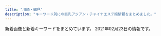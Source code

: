 ```yaml
---
title: "川崎・鶴見"
description: "キーワード別にの巨乳アジアン・チャイナエステ嬢情報をまとめました。"
---
```


新着画像と新着キーワードをまとめています。
2021年02月23日の情報です。

<DmmAffiliateIns />
<KeywordTable
  shops={
    [
    {
        "keywords": {},
        "url": "http://good.abnavi.info/",
        "station": "JR\u9db4\u898b\u99c5\u6771\u53e3",
        "img_links": [],
        "name": "GooD"
    },
    {
        "img_links": [
            "http://t-lucky.work/staff/aya.jpg",
            "http://t-lucky.work/sp/staff/aya.jpg",
            "http://t-lucky.work/images/line.png",
            "http://t-lucky.work/sp/menu/staff.jpg",
            "http://t-lucky.work/sp/img/yuyu1.jpg",
            "http://t-lucky.work/images/sys2.jpg",
            "http://t-lucky.work/img/yuyu1.jpg",
            "http://t-lucky.work/sp/img/rei1.jpg",
            "http://t-lucky.work/sp/images/top.jpg",
            "http://t-lucky.work/images/5.jpg",
            "http://t-lucky.work/sp/img/rina1.jpg",
            "http://t-lucky.work/sp/img/yumi1.jpg",
            "http://t-lucky.work/sp/staff/rei.jpg",
            "http://t-lucky.work/sp/images/pc.jpg",
            "http://t-lucky.work/sp/images/int1.jpg",
            "http://t-lucky.work/sp/img/emi1.jpg",
            "http://t-lucky.work/staff/mimi.jpg",
            "http://t-lucky.work/staff/mika.jpg",
            "http://t-lucky.work/images/int1.jpg",
            "http://t-lucky.work/images/7.jpg",
            "http://t-lucky.work/sp/menu/top.jpg",
            "http://t-lucky.work/staff/emi.jpg",
            "http://t-lucky.work/staff/yumi.jpg",
            "http://t-lucky.work/images/sys4.jpg",
            "http://t-lucky.work/sp/images/menu/top.jpg",
            "http://t-lucky.work/images/sys3.jpg",
            "http://t-lucky.work/sp/staff/yumi.jpg",
            "http://t-lucky.work/images/b2.jpg",
            "http://t-lucky.work/images/news.jpg",
            "http://t-lucky.work/sp/images/interior_t.jpg",
            "http://t-lucky.work/staff/rina.jpg",
            "http://t-lucky.work/sp/staff/emi.jpg",
            "http://t-lucky.work/sp/images/rec1.jpg",
            "http://t-lucky.work/sp/images/int2.jpg",
            "http://t-lucky.work/sp/images/newsb.jpg",
            "http://t-lucky.work/images/8.jpg",
            "http://t-lucky.work/img/rina1.jpg",
            "http://t-lucky.work/sp/images/sys2.jpg",
            "http://t-lucky.work/images/int2.jpg",
            "http://t-lucky.work/img/yumi1.jpg",
            "http://t-lucky.work/sp/images/staff_t.jpg",
            "http://t-lucky.work/sp/images/topgirl.jpg",
            "http://t-lucky.work/images/3.jpg",
            "http://t-lucky.work/images/1.jpg",
            "http://t-lucky.work/sp/images/sys1.jpg",
            "http://t-lucky.work/staff/rei.jpg",
            "http://t-lucky.work/img/yuki1.jpg",
            "http://t-lucky.work/sp/images/news.jpg",
            "http://t-lucky.work/sp/images/b2.jpg",
            "http://t-lucky.work/staff/yuki.jpg",
            "http://t-lucky.work/sp/staff/yuki.jpg",
            "http://t-lucky.work/img/mika1.jpg",
            "http://t-lucky.work/sp/menu/interior.jpg",
            "http://t-lucky.work/images/sm.jpg",
            "http://t-lucky.work/images/sys1.jpg",
            "http://t-lucky.work/sp/staff/rina.jpg",
            "http://t-lucky.work/img/emi1.jpg",
            "http://t-lucky.work/sp/img/yuki1.jpg",
            "http://t-lucky.work/images/b3.jpg",
            "http://t-lucky.work/staff/yuyu.jpg",
            "http://t-lucky.work/sp/staff/mika.jpg",
            "http://t-lucky.work/images/4.jpg",
            "http://t-lucky.work/images/head.jpg",
            "http://t-lucky.work/sp/images/head.jpg",
            "http://t-lucky.work/sp/images/b3.jpg",
            "http://t-lucky.work/sp/staff/yuyu.jpg",
            "http://t-lucky.work/img/mimi1.jpg",
            "http://t-lucky.work/sp/images/menu/staff.jpg",
            "http://t-lucky.work/sp/images/tel.jpg",
            "http://t-lucky.work/sp/images/footer.jpg",
            "http://t-lucky.work/images/interior_t.jpg",
            "http://t-lucky.work/images/9.jpg",
            "http://t-lucky.work/img/rei1.jpg",
            "http://t-lucky.work/sp/images/ac1.jpg",
            "http://t-lucky.work/sp/img/mimi1.jpg",
            "http://t-lucky.work/images/b1.jpg",
            "http://t-lucky.work/images/6.jpg",
            "http://t-lucky.work/sp/img/mika1.jpg",
            "http://t-lucky.work/sp/images/b1.jpg",
            "http://t-lucky.work/images/ta.jpg",
            "http://t-lucky.work/img/aya1.jpg",
            "http://t-lucky.work/images/tr.jpg",
            "http://t-lucky.work/images/2.jpg",
            "http://t-lucky.work/images/staff_t.jpg",
            "http://t-lucky.work/sp/staff/mimi.jpg",
            "http://t-lucky.work/sp/img/aya1.jpg"
        ],
        "station": "\u9db4\u898b\u99c5\u6771\u53e3",
        "keywords": {},
        "name": "Lucky\u30fb\u30e9\u30c3\u30ad\u30fc",
        "url": "http://t-lucky.work/"
    },
    {
        "station": "JR\u5ddd\u5d0e\u99c5\u6771\u53e3",
        "url": "http://iyashi-kaze.oks.bz/",
        "name": "\u7652\u3057\u98a8\uff5e\u3044\u3084\u3057\u304b\u305c\uff5e",
        "img_links": [
            "http://iyashi-kaze.oks.bz/images/s_service.png",
            "http://iyashi-kaze.oks.bz/images/service1.jpg",
            "http://iyashi-kaze.oks.bz/images/s_link.png",
            "http://iyashi-kaze.oks.bz/images/room2.jpg",
            "http://iyashi-kaze.oks.bz/photos/sites/65/2020/01/2020011010172383.jpg",
            "http://iyashi-kaze.oks.bz/images/end.jpg",
            "http://iyashi-kaze.oks.bz/images/service2.jpg",
            "http://iyashi-kaze.oks.bz/images/room3.jpg",
            "http://iyashi-kaze.oks.bz/images/service4.jpg",
            "http://iyashi-kaze.oks.bz/images/service3.jpg",
            "http://iyashi-kaze.oks.bz/images/room4.jpg",
            "http://iyashi-kaze.oks.bz/photos/sites/65/2020/01/202001101017196.jpg",
            "http://iyashi-kaze.oks.bz/images/s_pick.png",
            "http://iyashi-kaze.oks.bz/images/top.jpg",
            "http://iyashi-kaze.oks.bz/images/room5.jpg",
            "http://iyashi-kaze.oks.bz/photos/sites/65/2020/01/2020011010173060.jpg",
            "http://iyashi-kaze.oks.bz/images/s_news.png",
            "http://iyashi-kaze.oks.bz/images/room6.jpg",
            "http://iyashi-kaze.oks.bz/photos/sites/65/2020/01/2020011010172726.jpg",
            "http://iyashi-kaze.oks.bz/images/room1.jpg",
            "http://iyashi-kaze.oks.bz/images/s_staff.png",
            "http://iyashi-kaze.oks.bz/images/1.jpg"
        ],
        "keywords": {
            "86": 15,
            "C": 5,
            "84": 5,
            "D": 15
        }
    },
    {
        "img_links": [
            "http://deli-esthe.jpn.mn/photos/sites/66/2020/10/2020100319300327.jpg",
            "http://deli-esthe.jpn.mn/images/sp_tit_staff01.png",
            "http://deli-esthe.jpn.mn/images/room4.jpg",
            "http://deli-esthe.jpn.mn/images/tit_new.png",
            "http://deli-esthe.jpn.mn/images/sp_top.jpg",
            "http://deli-esthe.jpn.mn/images/card.jpg",
            "http://deli-esthe.jpn.mn/photos/sites/66/2020/10/2020100319264630.jpg",
            "http://deli-esthe.jpn.mn/images/sp_tit_new.png",
            "http://deli-esthe.jpn.mn/images/sp_tit_therapist.png",
            "http://deli-esthe.jpn.mn/images/tit_therapist.png",
            "http://deli-esthe.jpn.mn/images/room2.jpg",
            "http://deli-esthe.jpn.mn/images/img_tel.png",
            "http://deli-esthe.jpn.mn/photos/sites/66/2020/06/2020062113130967.jpg",
            "http://deli-esthe.jpn.mn/photos/sites/66/2020/10/202010031927555.jpg",
            "http://deli-esthe.jpn.mn/images/room1.jpg",
            "http://deli-esthe.jpn.mn/images/sp_tit_staff02.png",
            "http://deli-esthe.jpn.mn/photos/sites/66/2020/10/2020100319265441.jpg",
            "http://deli-esthe.jpn.mn/images/maining.jpg",
            "http://deli-esthe.jpn.mn/photos/sites/66/2020/10/2020101912375463.jpg",
            "http://deli-esthe.jpn.mn/images/room3.jpg",
            "http://deli-esthe.jpn.mn/photos/sites/66/2020/10/2020100318511352.jpg",
            "http://deli-esthe.jpn.mn/photos/sites/66/2020/10/2020100319272810.jpg",
            "http://deli-esthe.jpn.mn/images/top.jpg",
            "http://deli-esthe.jpn.mn/images/tit_staff01.png",
            "http://deli-esthe.jpn.mn/photos/sites/66/2019/12/2019120317385167.jpg",
            "http://deli-esthe.jpn.mn/photos/sites/66/2020/06/2020062611321468.jpg",
            "http://deli-esthe.jpn.mn/photos/sites/66/2020/10/2020100411161767.jpg",
            "http://deli-esthe.jpn.mn/photos/sites/66/2019/12/2019120317372670.jpg",
            "http://deli-esthe.jpn.mn/images/tit_staff02.png",
            "http://deli-esthe.jpn.mn/photos/sites/66/2020/10/2020100411161121.jpg",
            "http://deli-esthe.jpn.mn/photos/sites/66/2019/12/2019120511182484.jpg",
            "http://deli-esthe.jpn.mn/photos/sites/66/2020/10/2020100318512022.jpg"
        ],
        "station": "JR\u5ddd\u5d0e\u99c5\u6771\u53e3",
        "name": "\u307c\u304f\u306e\u30c7\u30ea\u30a8\u30b9\u30c6",
        "url": "http://deli-esthe.jpn.mn/",
        "keywords": {
            "E": 6,
            "87": 22,
            "85": 10,
            "D": 52,
            "86": 22,
            "82": 4
        }
    },
    {
        "keywords": {},
        "img_links": [],
        "url": "https://hatsukoi.est.cm/",
        "name": "\u521d\u604b",
        "station": "JR\u9db4\u898b\u99c5\u6771\u53e3"
    },
    {
        "url": "https://moon-beauty.jp/",
        "keywords": {
            "D": 35,
            "86": 14,
            "89": 7,
            "\u30bb\u30af\u30b7\u30fc": 2,
            "88": 14,
            "C": 28,
            "85": 14,
            "87": 14
        },
        "img_links": [
            "https://moon-beauty.jp/wp/wp-content/uploads/2017/12/3addf91ad6b786b4c3fd2e4322dc1181.jpg",
            "https://moon-beauty.jp/images/staff/nana25_02.png",
            "https://moon-beauty.jp/images/staff/rika22_01.png",
            "https://moon-beauty.jp/images/staff/staff.png",
            "https://moon-beauty.jp/wp/wp-content/uploads/2017/12/3985d5f04f99b7c5a1b4662bcc831575.jpg",
            "https://moon-beauty.jp/images/costume/sailorgirl01.png",
            "https://moon-beauty.jp/wp/wp-content/uploads/2020/02/2002sp_campaign-700x327.png",
            "https://moon-beauty.jp/wp/wp-content/uploads/2020/09/mirai_info.png",
            "https://moon-beauty.jp/wp/wp-content/uploads/2017/12/1d7d7d3df21218cb91cce28ca987dca8-700x1246.jpg",
            "https://moon-beauty.jp/wp/wp-content/uploads/2017/11/5.png",
            "https://moon-beauty.jp/wp/wp-content/uploads/2017/11/484697b90c0612750e1d8c7c971a16f8.jpg",
            "https://moon-beauty.jp/wp/wp-content/uploads/2019/09/cosplay02.png",
            "https://moon-beauty.jp/images/costume/cheergirl01.png",
            "https://moon-beauty.jp/wp/wp-content/uploads/2018/11/1811campaign.png",
            "https://moon-beauty.jp/wp/wp-content/uploads/2017/11/top02.png",
            "https://moon-beauty.jp/images/staff/emi24_1.png",
            "https://moon-beauty.jp/wp/wp-content/uploads/2017/11/6a08b9c7e55a068553569af35285dd93.jpg",
            "https://moon-beauty.jp/wp/wp-content/uploads/2018/09/mb_front4.png",
            "https://moon-beauty.jp/wp/wp-content/uploads/2021/01/202102campaign.png",
            "https://moon-beauty.jp/wp/wp-content/uploads/2019/07/1907campaign01.png",
            "https://moon-beauty.jp/wp/wp-content/uploads/2019/09/1910campaign02-700x327.png",
            "https://moon-beauty.jp/wp/wp-content/uploads/2020/09/nana_info.png",
            "https://moon-beauty.jp/wp/wp-content/uploads/2017/11/mb_front2.png",
            "https://moon-beauty.jp/wp/wp-content/uploads/2017/12/7e6728877b7be3eba7dacfced12e3481.jpg",
            "https://moon-beauty.jp/images/costume/nursegirl002.png",
            "https://moon-beauty.jp/images/costume/nursegirl01.png",
            "https://moon-beauty.jp/wp/wp-content/uploads/2020/09/costume.png",
            "https://moon-beauty.jp/wp/wp-content/uploads/2020/09/rika_info.png",
            "https://moon-beauty.jp/wp/wp-content/uploads/2017/11/mb_interior01.png",
            "https://moon-beauty.jp/images/costume/cabinattendant01.png",
            "https://moon-beauty.jp/wp/wp-content/uploads/2017/11/mb_front.png",
            "https://moon-beauty.jp/images/staff/nana25_01.png",
            "https://moon-beauty.jp/wp/wp-content/uploads/2017/12/dde33c6f84f42b29abc164fed911749d.jpg",
            "https://moon-beauty.jp/wp/wp-content/uploads/2017/11/top01-1-700x459.png",
            "https://moon-beauty.jp/wp/wp-content/uploads/2017/12/11e78c1189d1307c1c0528ca01cf193e.jpg",
            "https://moon-beauty.jp/wp/wp-content/uploads/2019/12/xmas2019_2-700x327.jpg",
            "https://moon-beauty.jp/wp/wp-content/uploads/2017/11/27e7586ba3689c74b6428ec7dbfe02a6-700x1244.jpg",
            "https://moon-beauty.jp/wp/wp-content/uploads/2017/11/6.png",
            "https://moon-beauty.jp/wp/wp-content/uploads/2019/07/1907campaign01-700x327.png",
            "https://moon-beauty.jp/wp/wp-content/uploads/2017/11/mb_shower.png",
            "https://moon-beauty.jp/wp/wp-content/uploads/2017/12/3addf91ad6b786b4c3fd2e4322dc1181-700x1246.jpg",
            "https://moon-beauty.jp/wp/wp-content/uploads/2017/11/top01-1.png",
            "https://moon-beauty.jp/wp/wp-content/uploads/2017/11/27e7586ba3689c74b6428ec7dbfe02a6.jpg",
            "https://moon-beauty.jp/wp/wp-content/uploads/2017/11/campaign1711-700x327.jpg",
            "https://moon-beauty.jp/images/campaign2017.jpg",
            "https://moon-beauty.jp/wp/wp-content/uploads/2017/11/3.png",
            "https://moon-beauty.jp/images/staff/hikari23_01.png",
            "https://moon-beauty.jp/images/staff/hikari23_02.png",
            "https://moon-beauty.jp/wp/wp-content/uploads/2018/09/mb_road02.png",
            "https://moon-beauty.jp/images/staff/izumi23_01.png",
            "https://moon-beauty.jp/images/staff/momoka22_01.png",
            "https://moon-beauty.jp/wp/wp-content/uploads/2017/11/1.png",
            "https://moon-beauty.jp/wp/wp-content/uploads/2017/12/1d7d7d3df21218cb91cce28ca987dca8.jpg",
            "https://moon-beauty.jp/images/staff/ran23_01.png",
            "https://moon-beauty.jp/wp/wp-content/uploads/2019/11/1911campaign01.png",
            "https://moon-beauty.jp/wp/wp-content/uploads/2019/11/1911campaign01-700x327.png",
            "https://moon-beauty.jp/wp/wp-content/uploads/2017/11/6a08b9c7e55a068553569af35285dd93-700x1244.jpg",
            "https://moon-beauty.jp/wp/wp-content/uploads/2020/06/202006campaign-700x327.png",
            "https://moon-beauty.jp/wp/wp-content/uploads/2020/01/2002campaign-700x327.png",
            "https://moon-beauty.jp/images/staff/mirai23.png",
            "https://moon-beauty.jp/wp/wp-content/uploads/2019/09/1910campaign01-700x327.png",
            "https://moon-beauty.jp/wp/wp-content/uploads/2017/11/play.png",
            "https://moon-beauty.jp/images/costume/cheergirl02.png",
            "https://moon-beauty.jp/wp/wp-content/uploads/2019/07/1907campaign02-700x327.png",
            "https://moon-beauty.jp/wp/wp-content/uploads/2019/07/1907campaign02.png",
            "https://moon-beauty.jp/wp/wp-content/uploads/2017/11/9ac2dcf4d411d36df940a44359d1e597.jpg",
            "https://moon-beauty.jp/images/costume/cabinattendant02.png",
            "https://moon-beauty.jp/images/costume/sailorgirl02.png",
            "https://moon-beauty.jp/wp/wp-content/uploads/2019/12/xmas2019.jpg",
            "https://moon-beauty.jp/wp/wp-content/uploads/2017/11/top03.png",
            "https://moon-beauty.jp/images/staff/rika22_02.png",
            "https://moon-beauty.jp/wp/wp-content/uploads/2019/09/cosplay01.png",
            "https://moon-beauty.jp/images/staff/eri21_01.png",
            "https://moon-beauty.jp/wp/wp-content/uploads/2017/12/dde33c6f84f42b29abc164fed911749d-700x1246.jpg",
            "https://moon-beauty.jp/wp/wp-content/uploads/2019/12/xmas2019_2.jpg",
            "https://moon-beauty.jp/wp/wp-content/uploads/2017/11/4.png"
        ],
        "name": "\u6708\u4e0b\u7f8e\u4eba",
        "station": "JR\u9db4\u898b\u99c5\u6771\u53e3"
    },
    {
        "name": "\u4e00\u76ee\u60da\u308c",
        "img_links": [
            "https://hitomebore.tokyo/img/r2.jpg",
            "https://hitomebore.tokyo/img/r1.jpg",
            "https://hitomebore.tokyo/img/images/nav_05.png",
            "https://hitomebore.tokyo/img/images/nav_06.png",
            "https://hitomebore.tokyo/img/images/nav_02.png",
            "https://hitomebore.tokyo/img/r3.jpg",
            "https://hitomebore.tokyo/img/images/nav_01.png",
            "https://hitomebore.tokyo/img/images/nav_03.png",
            "https://hitomebore.tokyo/img/images/nav_04.png",
            "https://hitomebore.tokyo/img/r4.jpg"
        ],
        "keywords": {},
        "station": "JR\u9db4\u898b\u99c5\u6771\u53e3",
        "url": "https://hitomebore.tokyo/"
    },
    {
        "img_links": [
            "http://www.crownman.tank.jp/public/20181103-143855-981.jpeg",
            "http://www.crownman.tank.jp/public/20201225-105416-366.jpeg",
            "http://www.crownman.tank.jp/public/20181102-021419-221.jpeg",
            "http://www.crownman.tank.jp/public/20200922-152824-158.jpeg",
            "http://www.crownman.tank.jp/public/20210205-013920-405.jpeg",
            "http://www.crownman.tank.jp/public/20201211-095449-581.jpeg",
            "http://www.crownman.tank.jp/public/20201010-151120-691.jpeg",
            "http://www.crownman.tank.jp/public/20190321-014538-796.jpeg",
            "http://www.crownman.tank.jp/public/20190103-235102-103.jpeg",
            "http://www.crownman.tank.jp/public/20190410-032921-983.jpeg",
            "http://www.crownman.tank.jp/public/20201024-121027-887.jpeg",
            "http://www.crownman.tank.jp/ueditor/php/upload/image/20200828/1598625782230952.jpeg",
            "http://www.crownman.tank.jp/public/20191208-161631-393.jpeg",
            "http://www.crownman.tank.jp/public/20191102-172721-416.jpeg",
            "http://www.crownman.tank.jp/images/zj.png",
            "http://www.crownman.tank.jp/public/20210214-132800-589.jpeg",
            "http://www.crownman.tank.jp/public/20200829-001214-615.jpeg",
            "http://www.crownman.tank.jp/public/20210217-094543-773.jpeg",
            "http://www.crownman.tank.jp/public/20210128-093735-441.jpeg",
            "http://www.crownman.tank.jp/public/20210219-091840-338.jpeg",
            "http://www.crownman.tank.jp/public/20210129-124855-823.jpeg",
            "http://www.crownman.tank.jp/public/20181102-021325-742.jpeg",
            "http://www.crownman.tank.jp/images/h02.jpg",
            "http://www.crownman.tank.jp/public/20210205-163450-850.jpeg",
            "http://www.crownman.tank.jp/public/20190809-023452-629.jpeg",
            "http://www.crownman.tank.jp/images/lyb.png",
            "http://www.crownman.tank.jp/images/fj.png",
            "http://www.crownman.tank.jp/public/20181102-021343-999.jpeg",
            "http://www.crownman.tank.jp/images/guest.png",
            "http://www.crownman.tank.jp/public/20191122-211211-352.jpeg",
            "http://www.crownman.tank.jp/public/20181101-091932-723.jpeg",
            "http://www.crownman.tank.jp/public/20190404-200155-177.jpeg",
            "http://www.crownman.tank.jp/images/h4.jpg",
            "http://www.crownman.tank.jp/ueditor/php/upload/image/20181102/1541123069868367.jpg",
            "http://www.crownman.tank.jp/images/jt.png",
            "http://www.crownman.tank.jp/images/lj.png",
            "http://www.crownman.tank.jp/public/20210207-085721-193.jpeg",
            "http://www.crownman.tank.jp/public/20201016-024617-911.jpeg",
            "http://www.crownman.tank.jp/public/20201015-184159-562.jpeg",
            "http://www.crownman.tank.jp/images/xw.png",
            "http://www.crownman.tank.jp/images/contact.png",
            "http://www.crownman.tank.jp/images/br1.png",
            "http://www.crownman.tank.jp/public/20181102-021404-733.jpeg",
            "http://www.crownman.tank.jp/public/20181126-115300-843.jpeg",
            "http://www.crownman.tank.jp/public/20200829-204316-579.jpeg",
            "http://www.crownman.tank.jp/public/20191115-170126-469.jpeg",
            "http://www.crownman.tank.jp/public/20191030-124226-262.jpeg",
            "http://www.crownman.tank.jp/public/20210209-091624-488.jpeg",
            "http://www.crownman.tank.jp/images/h01.jpg",
            "http://www.crownman.tank.jp/images/br.png",
            "http://www.crownman.tank.jp/public/20190516-130732-500.jpeg",
            "http://www.crownman.tank.jp/public/20201211-095701-493.jpeg",
            "http://www.crownman.tank.jp/public/20190928-232507-304.jpeg",
            "http://www.crownman.tank.jp/images/scrollToTop.png",
            "http://www.crownman.tank.jp/images/h3.jpg",
            "http://www.crownman.tank.jp/public/20201114-223303-188.jpeg",
            "http://www.crownman.tank.jp/public/20210208-142304-974.jpeg",
            "http://www.crownman.tank.jp/public/20190512-114325-285.jpeg",
            "http://www.crownman.tank.jp/public/20200910-085241-389.jpeg",
            "http://www.crownman.tank.jp/public/20191220-000813-127.jpeg",
            "http://www.crownman.tank.jp/public/20190614-225752-699.jpeg",
            "http://www.crownman.tank.jp/images/h5.jpg"
        ],
        "keywords": {
            "\u4e73": 2
        },
        "url": "http://www.crownman.tank.jp/",
        "station": "JR\u9db4\u898b\u99c5",
        "name": "\u30af\u30e9\u30a6\u30f3\u30fbCrown"
    },
    {
        "img_links": [
            "http://www.oiran.mensest.com/images/bar-infomation.png",
            "http://www.oiran.mensest.com/images/bar-inte.png",
            "http://www.oiran.mensest.com/images/girls-bar.png",
            "http://www.oiran.mensest.com/images/info_text.jpg",
            "http://www.oiran.mensest.com/files/003.jpg",
            "http://www.oiran.mensest.com/images/info1.jpg",
            "http://www.oiran.mensest.com/files/002.jpg",
            "http://www.oiran.mensest.com/images/bar-girls.png",
            "http://www.oiran.mensest.com/files/004.jpg",
            "http://www.oiran.mensest.com/images/info2.jpg",
            "http://www.oiran.mensest.com/images/bar-news.png",
            "http://www.oiran.mensest.com/files/001.jpg"
        ],
        "station": "JR\u9db4\u898b\u99c5\u6771\u53e3",
        "keywords": {
            "89": 1,
            "E": 1,
            "D": 3,
            "87": 3
        },
        "name": "\u82b1\u9b41 -\u304a\u3044\u3089\u3093-",
        "url": "http://www.oiran.mensest.com/"
    },
    {
        "url": "http://www.iyasi-massage.com/",
        "img_links": [
            "http://www.iyasi-massage.com/images/staff/sta_0z12.jpg",
            "http://www.iyasi-massage.com/images/top/top_06.jpg",
            "http://www.iyasi-massage.com/images/system/syatem_303.jpg",
            "http://www.iyasi-massage.com/images/system/syatem_301.jpg",
            "http://www.iyasi-massage.com/images/staff_one/staff_one_top.jpg",
            "http://www.iyasi-massage.com/images/home/index_04.jpg",
            "http://www.iyasi-massage.com/images/gallery/gallery_104.jpg",
            "http://www.iyasi-massage.com/images/staff_image/staff_d02.jpg",
            "http://www.iyasi-massage.com/images/staff_one/staff_one_01.jpg",
            "http://www.iyasi-massage.com/images/staff_one/staff_one_05.jpg",
            "http://www.iyasi-massage.com/images/staff_one/staff_one_08.png",
            "http://www.iyasi-massage.com/images/staff_image/staff_d01.jpg",
            "http://www.iyasi-massage.com/images/staff/sta_03.jpg",
            "http://www.iyasi-massage.com/images/gallery/gallery_102.jpg",
            "http://www.iyasi-massage.com/images/home/top_qp.jpg",
            "http://www.iyasi-massage.com/images/system/syatem_302.jpg",
            "http://www.iyasi-massage.com/images/staff_image/staff_d06.jpg",
            "http://www.iyasi-massage.com/images/staff_image/staff_d03.jpg",
            "http://www.iyasi-massage.com/images/staff/sta_0z2.jpg",
            "http://www.iyasi-massage.com/images/gallery/gallery_402.jpg",
            "http://www.iyasi-massage.com/images/staff/sta_06.jpg",
            "http://www.iyasi-massage.com/images/staff/sta_023.jpg",
            "http://www.iyasi-massage.com/images/staff/sta_010.jpg",
            "http://www.iyasi-massage.com/images/home/QR.png",
            "http://www.iyasi-massage.com/images/gallery/gallery_top.jpg",
            "http://www.iyasi-massage.com/images/gallery/gallery_01.jpg",
            "http://www.iyasi-massage.com/images/top/top_02.jpg",
            "http://www.iyasi-massage.com/images/staff/sta_04.jpg",
            "http://www.iyasi-massage.com/images/home/index_qup.jpg",
            "http://www.iyasi-massage.com/images/home/index_03.jpg",
            "http://www.iyasi-massage.com/images/staff/sta_0z8.jpg",
            "http://www.iyasi-massage.com/images/staff_one/staff_one_02.jpg",
            "http://www.iyasi-massage.com/images/gallery/gallery_103.jpg",
            "http://www.iyasi-massage.com/images/home/index_page_top.jpg",
            "http://www.iyasi-massage.com/images/top/top_05.jpg",
            "http://www.iyasi-massage.com/images/staff/sta_08.jpg",
            "http://www.iyasi-massage.com/images/staff/sta_0z6.jpg",
            "http://www.iyasi-massage.com/images/staff/sta_07.jpg",
            "http://www.iyasi-massage.com/images/staff/sta_01.jpg",
            "http://www.iyasi-massage.com/images/staff/sta_0z9.jpg",
            "http://www.iyasi-massage.com/images/staff_one/staff_one_03.jpg",
            "http://www.iyasi-massage.com/images/top/top_08.png",
            "http://www.iyasi-massage.com/images/staff_one/staff_one_07.png",
            "http://www.iyasi-massage.com/images/staff_image/staff_d04.jpg",
            "http://www.iyasi-massage.com/images/staff_one/staff_one_04.jpg",
            "http://www.iyasi-massage.com/images/top/top_03.jpg",
            "http://www.iyasi-massage.com/images/staff/sta_0z10.jpg",
            "http://www.iyasi-massage.com/images/staff/staff_top.jpg",
            "http://www.iyasi-massage.com/images/top/top_04.jpg",
            "http://www.iyasi-massage.com/images/gallery/gallery_403.jpg",
            "http://www.iyasi-massage.com/images/staff/sta_021.jpg",
            "http://www.iyasi-massage.com/images/home/index_tel.jpg",
            "http://www.iyasi-massage.com/images/gallery/gallery_404.jpg",
            "http://www.iyasi-massage.com/images/gallery/gallery_101.jpg",
            "http://www.iyasi-massage.com/images/top/top_01.jpg",
            "http://www.iyasi-massage.com/images/gallery/gallery_401.jpg",
            "http://www.iyasi-massage.com/images/staff_image/staff_d05.jpg"
        ],
        "station": "JR\u5ddd\u5d0e\u99c5\u6771\u53e3",
        "keywords": {},
        "name": "\u6843\u6e90\u90f7"
    },
    {
        "url": "http://tsurumi-est.xyz/",
        "keywords": {
            "E": 2,
            "D": 4,
            "C": 16
        },
        "img_links": [
            "http://momipara.jp/img/link/momi88.jpg",
            "http://tsurumi-est.xyz/g2.jpg",
            "http://cdn.dino-es.com/images/logo/88x31NewDinoEs.png",
            "http://tsurumi-est.xyz/images/g2.jpg",
            "http://tsurumi-est.xyz/images/s_staff.png",
            "http://tsurumi-est.xyz/images/s_staff1.png",
            "http://tsurumi-est.xyz/g1.jpg",
            "http://tsurumi-est.xyz/images/int1.jpg",
            "http://tsurumi-est.xyz/images/g3.jpg",
            "http://tsurumi-est.xyz/images/g5.jpg",
            "http://tsurumi-est.xyz/images/flash2.jpg",
            "http://tsurumi-est.xyz/images/flash.jpg",
            "http://tsurumi-est.xyz/images/mens-esthe1.png",
            "http://tsurumi-est.xyz/g0.jpg",
            "http://tsurumi-est.xyz/images/top.jpg",
            "http://tsurumi-est.xyz/images/g0.jpg",
            "http://tsurumi-est.xyz/g3.jpg",
            "http://tsurumi-est.xyz/images/int2.jpg",
            "http://tsurumi-est.xyz/images/mobile.png",
            "http://tsurumi-est.xyz/images/g1.jpg"
        ],
        "name": "Smile",
        "station": "\u4eac\u6025\u9db4\u898b\u99c5\u6771\u53e3"
    },
    {
        "station": "JR\u5ddd\u5d0e\u99c5\u6771\u53e3",
        "url": "http://es-china.info/",
        "name": "\u7652\u5065\u697d",
        "keywords": {
            "C": 13
        },
        "img_links": [
            "http://es-china.info/staff/risa1.jpg",
            "http://es-china.info/images/room1.jpg",
            "http://es-china.info/staff/mimi2.jpg",
            "http://es-china.info/staff/ran1.jpg",
            "http://es-china.info/images/s_newface.png",
            "http://es-china.info/staff/emi1.jpg",
            "http://es-china.info/images/s_staff.png",
            "http://es-china.info/staff/sasa2.jpg",
            "http://es-china.info/staff/risa2.jpg",
            "http://es-china.info/images/s_news.png",
            "http://es-china.info/images/s_zysx.png",
            "http://es-china.info/images/room2.jpg",
            "http://es-china.info/images/line.png",
            "http://es-china.info/staff/ran2.jpg",
            "http://es-china.info/staff/sayuri1.jpg",
            "http://es-china.info/staff/sayuri2.jpg",
            "http://es-china.info/staff/emi2.jpg",
            "http://es-china.info/staff/mimi1.jpg",
            "http://es-china.info/images/s_ranking.png",
            "http://es-china.info/images/room4.jpg",
            "http://es-china.info/images/mobile.jpg",
            "http://es-china.info/images/r3.jpg",
            "http://es-china.info/images/room3.jpg",
            "http://es-china.info/staff/sasa1.jpg",
            "http://es-china.info/images/s_pickup.png",
            "http://es-china.info/images/no1.png",
            "http://es-china.info/staff/sayuri3.jpg"
        ]
    },
    {
        "url": "http://nymphe-est.xyz/",
        "name": "For You",
        "img_links": [
            "http://nymphe-est.xyz/img/cg03.jpg",
            "http://nymphe-est.xyz/img/cast1/img2.jpg",
            "http://nymphe-est.xyz/img/cp-desc1.png",
            "http://nymphe-est.xyz/img/cast2/img2-s.jpg",
            "http://nymphe-est.xyz/img/tit2.png",
            "http://nymphe-est.xyz/img/cast2/img3.jpg",
            "http://nymphe-est.xyz/img/m1.png",
            "http://nymphe-est.xyz/img/cast1/img1-s.jpg",
            "http://nymphe-est.xyz/img/cast2/img1-s.jpg",
            "http://nymphe-est.xyz/img/cast3/img2.jpg",
            "http://nymphe-est.xyz/img/tit3.png",
            "http://nymphe-est.xyz/img/cast5/img2-s.jpg",
            "http://nymphe-est.xyz/img/cp-desc1sp.png",
            "http://nymphe-est.xyz/img/cast4/img2-s.jpg",
            "http://nymphe-est.xyz/img/cast6/img1-s.jpg",
            "http://nymphe-est.xyz/img/cg02.jpg",
            "http://nymphe-est.xyz/img/slide2-3.jpg",
            "http://nymphe-est.xyz/img/cg01.jpg",
            "http://nymphe-est.xyz/img/cast6/img3-s.jpg",
            "http://nymphe-est.xyz/img/tit4.png",
            "http://nymphe-est.xyz/img/cast1/img2-s.jpg",
            "http://nymphe-est.xyz/img/cast2/img1.jpg",
            "http://nymphe-est.xyz/img/cast6/img1.jpg",
            "http://nymphe-est.xyz/img/open.png",
            "http://nymphe-est.xyz/img/cast3/img1-s.jpg",
            "http://nymphe-est.xyz/img/phone.png",
            "http://nymphe-est.xyz/img/cast5/img3-s.jpg",
            "http://nymphe-est.xyz/img/tit6.png",
            "http://nymphe-est.xyz/img/tit1.png",
            "http://nymphe-est.xyz/img/cast5/img3.jpg",
            "http://nymphe-est.xyz/img/cast1/img1.jpg",
            "http://nymphe-est.xyz/img/cast4/img2.jpg",
            "http://nymphe-est.xyz/img/cast2/img3-s.jpg",
            "http://nymphe-est.xyz/img/cast6/img3.jpg",
            "http://nymphe-est.xyz/img/m5.png",
            "http://nymphe-est.xyz/img/slide2-2.jpg",
            "http://nymphe-est.xyz/img/cp-ttl.png",
            "http://nymphe-est.xyz/img/m2.png",
            "http://nymphe-est.xyz/img/h1.png",
            "http://nymphe-est.xyz/img/tit5.png",
            "http://nymphe-est.xyz/img/cast3/img3.jpg",
            "http://nymphe-est.xyz/img/m6.png",
            "http://nymphe-est.xyz/img/cast2/img2.jpg",
            "http://nymphe-est.xyz/img/tel2.png",
            "http://nymphe-est.xyz/img/slide2-4.jpg",
            "http://nymphe-est.xyz/img/cast5/img2.jpg",
            "http://nymphe-est.xyz/img/cast5/img1-s.jpg",
            "http://nymphe-est.xyz/img/cast6/img2.jpg",
            "http://nymphe-est.xyz/img/cg04.jpg",
            "http://nymphe-est.xyz/img/slide2-1.jpg",
            "http://nymphe-est.xyz/img/m3.png",
            "http://nymphe-est.xyz/img/cast3/img1.jpg",
            "http://nymphe-est.xyz/img/cast3/img3-s.jpg",
            "http://nymphe-est.xyz/img/cast5/img1.jpg",
            "http://nymphe-est.xyz/img/cast3/img2-s.jpg",
            "http://nymphe-est.xyz/img/cast4/img1-s.jpg",
            "http://nymphe-est.xyz/img/cast4/img1.jpg",
            "http://nymphe-est.xyz/img/m4.png",
            "http://nymphe-est.xyz/img/cast6/img2-s.jpg"
        ],
        "keywords": {
            "D": 14,
            "E": 14
        },
        "station": "JR\u77e2\u5411\u99c5"
    },
    {
        "name": "Barbie\u30fb\u30d0\u30fc\u30d3\u30fc",
        "url": "http://barbie.este88.com/",
        "keywords": {
            "C": 14
        },
        "station": "JR\u9db4\u898b\u99c5\u6771\u53e3",
        "img_links": [
            "http://barbie.este88.com/gals/aya1.jpg",
            "http://barbie.este88.com/gals/momo1.jpg",
            "http://barbie.este88.com/images/sp-staff-list.png",
            "http://barbie.este88.com/images/m-tel.png",
            "http://barbie.este88.com/gals/nanami1.jpg",
            "http://barbie.este88.com/gals/momoka1.jpg",
            "http://barbie.este88.com/images/m-foot.png",
            "http://barbie.este88.com/gals/hana1.jpg",
            "http://barbie.este88.com/gals/yui1.jpg",
            "http://barbie.este88.com/images/sp-line.png",
            "http://barbie.este88.com/gals/ai1.jpg",
            "http://barbie.este88.com/images/staff-pc.png"
        ]
    },
    {
        "name": "\u798f\u7e01\u30fbFUKUEN",
        "station": "JR\u9db4\u898b\u99c5\u6771\u53e3",
        "img_links": [
            "http://www.fukuen.in/img/camp/20210218_sp.png",
            "http://www.fukuen.in/img/girl/pickup/pickup20200705191051.jpg",
            "http://www.fukuen.in/img/girl/list/swest1276c3f8b7d0a2900b5557ad186572c1c5.jpg",
            "http://www.fukuen.in/img/girl/main/smain22a5f5188f9c41ddb221fc0bead2a8556b.jpg",
            "http://www.fukuen.in/img/girl/list/slist21d95f10417cbe687c362ac86a6caaf51.jpg",
            "http://www.fukuen.in/img/girl/extra/ai_20200914_2.jpg",
            "http://www.fukuen.in/img/girl/main/smain8415e8cbb1c49eb7c8caa026cbfa4e5e53.jpg",
            "http://www.fukuen.in/img/girl/list/slist1154c6465b3e80f1950af663ae9de86840.jpg",
            "http://www.fukuen.in/img/girl/extra/hotaru200809_4min75.jpg",
            "http://www.fukuen.in/img/material/noimg_b.jpg",
            "http://www.fukuen.in/img/girl/main/smain41f486b583999cfcec7913d7843c608159.jpg",
            "http://www.fukuen.in/img/girl/main/smain425ef08e32ca6d2936eee599647ef1be42.jpg",
            "http://www.fukuen.in/img/material/oil3.jpg",
            "http://www.fukuen.in/img/girl/main/smain112a604c7246ee7ef21ea1371bf0f8ae541.jpg",
            "http://www.fukuen.in/img/girl/extra/hotaru200809_2min75.jpg",
            "http://www.fukuen.in/img/girl/extra/risa_20200923_3.jpg",
            "http://www.fukuen.in/img/material/arrow_next.png",
            "http://www.fukuen.in/img/girl/main/smain52fb1c032274e28d599eed619e1bedc3e4.jpg",
            "http://www.fukuen.in/img/girl/main/smain11372fb92a183b52eed6697b1dc18d650f.jpg",
            "http://www.fukuen.in/img/girl/main/smain12372fb92a183b52eed6697b1dc18d650f.jpg",
            "http://www.fukuen.in/img/material/akasuri2rev1.jpg",
            "http://www.fukuen.in/img/girl/main/smain114a604c7246ee7ef21ea1371bf0f8ae541.jpg",
            "http://www.fukuen.in/img/material/shiatsu2.jpg",
            "http://www.fukuen.in/img/material/image_auth.png",
            "http://www.fukuen.in/img/girl/list/swest1154c6465b3e80f1950af663ae9de86840.jpg",
            "http://www.fukuen.in/img/girl/list/slist5751a73c1d67d106b755f2a10f214b1fb.jpg",
            "http://www.fukuen.in/img/girl/list/slist48970948df1b5f673ddccf8bdc1c27ca3.jpg",
            "http://www.fukuen.in/img/girl/main/smain12176c3f8b7d0a2900b5557ad186572c1c5.jpg",
            "http://www.fukuen.in/img/girl/extra/risa_20200923_1.jpg",
            "http://www.fukuen.in/img/material/noimg_west.jpg",
            "http://www.fukuen.in/img/girl/main/smain13372fb92a183b52eed6697b1dc18d650f.jpg",
            "http://www.fukuen.in/img/girl/extra/ai_20200914_1.jpg",
            "http://www.fukuen.in/img/girl/pickup/pickup20200705191440.jpg",
            "http://www.fukuen.in/img/material/oil1.jpg",
            "http://www.fukuen.in/img/material/sentai3.jpg",
            "http://www.fukuen.in/img/girl/main/smain736910286ab0a44682bfc6f093f287b998.jpg",
            "http://www.fukuen.in/img/material/shiatsu5rev1.jpg",
            "http://www.fukuen.in/img/material/shiatsu1.jpg",
            "http://www.fukuen.in/img/girl/list/slist8fbaefba79306aed7d52f3369481c4f79.jpg",
            "http://www.fukuen.in/img/girl/extra/risa_20200923_4.jpg",
            "http://www.fukuen.in/img/material/sentai2.jpg",
            "http://www.fukuen.in/img/girl/list/swest8fbaefba79306aed7d52f3369481c4f79.jpg",
            "http://www.fukuen.in/img/material/shiatsu4rev1.jpg",
            "http://www.fukuen.in/img/material/front.jpg",
            "http://www.fukuen.in/img/material/sentai4.jpg",
            "http://www.fukuen.in/img/girl/list/swest11a00cec64c1902f8f81d6458bd81ecc3.jpg",
            "http://www.fukuen.in/img/material/akasuri3.jpg",
            "http://www.fukuen.in/img/girl/extra/hotaru200809_3min75.jpg",
            "http://www.fukuen.in/img/girl/list/swest72b8648aae56da25b7c7573dc007cc2de.jpg",
            "http://www.fukuen.in/img/girl/main/smain113a604c7246ee7ef21ea1371bf0f8ae541.jpg",
            "http://www.fukuen.in/img/girl/pickup/pickup20200705191524.jpg",
            "http://www.fukuen.in/img/material/akasuri6rev1.jpg",
            "http://www.fukuen.in/img/girl/list/slist126deb548c2a3ab378099293db5afcc041.jpg",
            "http://www.fukuen.in/img/girl/extra/ai_20200914_4.jpg",
            "http://www.fukuen.in/img/material/shiatsu3.jpg",
            "http://www.fukuen.in/img/material/oil5.jpg",
            "http://www.fukuen.in/img/girl/main/smain23a5f5188f9c41ddb221fc0bead2a8556b.jpg",
            "http://www.fukuen.in/img/girl/main/smain123f3ae0063654627ed21fdac7f7f732cb0.jpg",
            "http://www.fukuen.in/img/girl/main/smain711ab20435a050b6117e25de016c851a5e.jpg",
            "http://www.fukuen.in/img/material/akasuri5rev1.jpg",
            "http://www.fukuen.in/img/girl/list/slist7a7cd4a2a61a08aea05c874262bd2983c.jpg",
            "http://www.fukuen.in/img/girl/main/smain82429f69a5e0facf26b5c596ab5374c79a.jpg",
            "http://www.fukuen.in/img/material/akasuri1.jpg",
            "http://www.fukuen.in/img/material/oil2.jpg",
            "http://www.fukuen.in/img/girl/list/swest4f486b583999cfcec7913d7843c608159.jpg",
            "http://www.fukuen.in/img/girl/main/smain746910286ab0a44682bfc6f093f287b998.jpg",
            "http://www.fukuen.in/img/girl/main/smain435ef08e32ca6d2936eee599647ef1be42.jpg",
            "http://www.fukuen.in/img/girl/main/smain12276c3f8b7d0a2900b5557ad186572c1c5.jpg",
            "http://www.fukuen.in/img/girl/main/smain11154c6465b3e80f1950af663ae9de86840.jpg",
            "http://www.fukuen.in/img/material/bath.jpg",
            "http://www.fukuen.in/img/girl/pickup/pickup20200705191159.jpg",
            "http://www.fukuen.in/img/girl/main/smain115a604c7246ee7ef21ea1371bf0f8ae541.jpg",
            "http://www.fukuen.in/img/girl/main/smain721ab20435a050b6117e25de016c851a5e.jpg",
            "http://www.fukuen.in/img/girl/extra/risa_20200923_2.jpg",
            "http://www.fukuen.in/img/camp/20200610_shinki.jpg",
            "http://www.fukuen.in/img/girl/main/smain21a5f5188f9c41ddb221fc0bead2a8556b.jpg",
            "http://www.fukuen.in/img/girl/list/swest5751a73c1d67d106b755f2a10f214b1fb.jpg",
            "http://www.fukuen.in/img/girl/list/swest25902fb05705d4f4dcd3bb55fc78d46ee.jpg",
            "http://www.fukuen.in/img/material/sentai1.jpg",
            "http://www.fukuen.in/img/material/shiatsu6.jpg",
            "http://www.fukuen.in/img/material/oil4.jpg",
            "http://www.fukuen.in/img/material/noimg_m.jpg",
            "http://www.fukuen.in/img/material/sentai5rev1.jpg",
            "http://www.fukuen.in/img/girl/extra/risa_20200923_5.jpg",
            "http://www.fukuen.in/img/camp/20210218_deluxe.png",
            "http://www.fukuen.in/img/material/oil6.jpg",
            "http://www.fukuen.in/img/girl/extra/ai_20200914_3.jpg",
            "http://www.fukuen.in/img/material/sentai6rev1.jpg",
            "http://www.fukuen.in/img/material/arrow_prev.png",
            "http://www.fukuen.in/img/material/akasuri4.jpg",
            "http://www.fukuen.in/img/girl/main/smain81429f69a5e0facf26b5c596ab5374c79a.jpg",
            "http://www.fukuen.in/img/girl/list/slist11a00cec64c1902f8f81d6458bd81ecc3.jpg",
            "http://www.fukuen.in/img/girl/main/smain83429f69a5e0facf26b5c596ab5374c79a.jpg",
            "http://www.fukuen.in/img/girl/main/smain513f8bf8e4517330b71f7b182328a05400.jpg",
            "http://www.fukuen.in/img/girl/main/smain53fb1c032274e28d599eed619e1bedc3e4.jpg",
            "http://www.fukuen.in/img/girl/extra/hotaru200809_1min75.jpg"
        ],
        "keywords": {
            "\u80f8": 1,
            "\u30bb\u30af\u30b7\u30fc": 2,
            "G": 2
        },
        "url": "http://www.fukuen.in/"
    },
    {
        "name": "\u30d0\u30d6\u308a\u3093\u5a18",
        "url": "http://baburin.iest.info/",
        "keywords": {
            "87": 133,
            "E": 19,
            "85": 57,
            "88": 17,
            "82": 19,
            "C": 76,
            "D": 188,
            "83": 19,
            "86": 76
        },
        "img_links": [
            "http://baburin.iest.info/photos/sites/2/2019/12/2019121012271150.jpg",
            "http://baburin.iest.info/photos/sites/2/2018/03/1.jpg",
            "http://baburin.iest.info/photos/sites/2/2018/12/2018120114132410.jpg",
            "http://baburin.iest.info/photos/sites/2/2018/06/2018063004421199.jpg",
            "http://baburin.iest.info/photos/sites/2/2020/02/2020020617495273.jpg",
            "http://baburin.iest.info/photos/sites/2/2018/11/2018112214225177.jpg",
            "http://baburin.iest.info/photos/sites/2/2018/07/2018072409124390.jpg",
            "http://baburin.iest.info/photos/sites/2/2019/06/2019062312555740.jpg",
            "http://baburin.iest.info/images/s_info.jpg",
            "http://baburin.iest.info/photos/sites/2/2018/10/2018103017042054.jpg",
            "http://baburin.iest.info/images/s_face.jpg",
            "http://baburin.iest.info/images/acc.jpg",
            "http://baburin.iest.info/images/s_pick.jpg",
            "http://baburin.iest.info/photos/sites/2/2018/09/2018091006542340.jpg",
            "http://baburin.iest.info/images/acc1.jpg",
            "http://baburin.iest.info/images/staff0.jpg",
            "http://baburin.iest.info/photos/sites/2/2019/12/2019121012234134.jpg",
            "http://baburin.iest.info/photos/sites/2/2020/02/2020021216314936.jpg",
            "http://baburin.iest.info/photos/sites/2/2019/12/2019121012290043.jpg",
            "http://baburin.iest.info/images/top.png",
            "http://baburin.iest.info/photos/sites/2/2018/06/2018062508384319.jpg",
            "http://baburin.iest.info/images/s_news.jpg",
            "http://baburin.iest.info/images/s_staff.jpg",
            "http://baburin.iest.info/photos/sites/2/2019/12/2019121112381870.jpg",
            "http://baburin.iest.info/photos/sites/2/2020/10/2020100615314175.jpg",
            "http://baburin.iest.info/images/mibile.jpg"
        ],
        "station": "\u4eac\u6025\u9db4\u898b\u99c5\u6771\u53e3"
    },
    {
        "station": "JR\u5ddd\u5d0e\u99c5\u6771\u53e3",
        "keywords": {},
        "img_links": [
            "http://massage-salon.xyz/wp-content/uploads/2019/02/IMG_0142-500x750.jpg",
            "http://massage-salon.xyz/wp-content/uploads/2018/11/IMG_6692-300x200.jpg",
            "http://massage-salon.xyz/wp-content/uploads/2019/02/IMG_0144-500x750.jpg",
            "http://massage-salon.xyz/wp-content/themes/template-salon2/images/noimg.jpg",
            "http://massage-salon.xyz/wp-content/uploads/2018/04/s1.jpg",
            "http://massage-salon.xyz/wp-content/uploads/2018/04/s4.jpg",
            "http://massage-salon.xyz/wp-content/uploads/2018/04/s2-500x467.jpg",
            "http://massage-salon.xyz/wp-content/uploads/2018/12/img_6768.jpg",
            "http://massage-salon.xyz/wp-content/themes/template-salon2/images/main1.jpg",
            "http://massage-salon.xyz/wp-content/uploads/2018/12/img_6768-181x300.jpg",
            "http://massage-salon.xyz/wp-content/uploads/2018/04/s4-500x467.jpg",
            "http://massage-salon.xyz/wp-content/uploads/2018/04/s3-500x467.jpg",
            "http://massage-salon.xyz/wp-content/uploads/2019/02/IMG_0142-686x1024.jpg",
            "http://massage-salon.xyz/wp-content/uploads/2019/02/IMG_0144.jpg",
            "http://massage-salon.xyz/wp-content/themes/template-salon2/images/header-tel.png",
            "http://massage-salon.xyz/wp-content/uploads/2018/12/img_6766.jpg",
            "http://massage-salon.xyz/wp-content/uploads/2018/04/s2.jpg",
            "http://massage-salon.xyz/wp-content/uploads/2018/04/s1-500x466.jpg",
            "http://cdn.dino-es.com/images/logo/200x40DinoEs.png",
            "http://massage-salon.xyz/wp-content/themes/template-salon2/images/main2.jpg",
            "http://massage-salon.xyz/wp-content/uploads/2018/04/s3.jpg",
            "http://massage-salon.xyz/wp-content/uploads/2018/12/img_6766-182x300.jpg",
            "http://massage-salon.xyz/wp-content/themes/template-salon2/images/main3.jpg"
        ],
        "url": "http://massage-salon.xyz/",
        "name": "\u723d\u3084\u304b\u306a\u671d"
    },
    {
        "keywords": {
            "C": 23
        },
        "img_links": [
            "http://esthe-heal.com/pic/head.jpg",
            "http://esthe-heal.com/img/ttl_mobile.png",
            "http://esthe-heal.com/staff/miho/01.jpg",
            "http://esthe-heal.com/staff/rubi/01.jpg",
            "http://esthe-heal.com/staff/sayuri/01.jpg",
            "http://esthe-heal.com/img/link/koko_234x60.png",
            "http://esthe-heal.com/img/ttl_staff.png",
            "http://esthe-heal.com/i/files/homeimg.jpg",
            "http://esthe-heal.com/staff/rui/01mb.jpg",
            "http://esthe-heal.com/staff/aya/01mb.jpg",
            "http://esthe-heal.com/staff/momo/01mb.jpg",
            "http://esthe-heal.com/staff/kana/01.jpg",
            "http://esthe-heal.com/staff/kana/01mb.jpg",
            "http://esthe-heal.com/img/ttl_recbnr.png",
            "http://esthe-heal.com/staff/momo/01.jpg",
            "http://esthe-heal.com/img/ttl_wnew.png",
            "http://esthe-heal.com/staff/yuki/01mb.jpg",
            "http://esthe-heal.com/staff/haruna/01mb.jpg",
            "http://esthe-heal.com/staff/rubi/01mb.jpg",
            "http://esthe-heal.com/staff/sizuka/01.jpg",
            "http://esthe-heal.com/staff/kaori/01.jpg",
            "http://esthe-heal.com/staff/yuki/01.jpg",
            "http://esthe-heal.com/img/att.jpg",
            "http://esthe-heal.com/staff/mimi/01mb.jpg",
            "http://esthe-heal.com/staff/aya/01.jpg",
            "http://esthe-heal.com/staff/haruna/01.jpg",
            "http://esthe-heal.com/staff/sakura/01mb.jpg",
            "http://esthe-heal.com/staff/yuyu/01.jpg",
            "http://esthe-heal.com/staff/rui/01.jpg",
            "http://esthe-heal.com/staff/mimi/01.jpg",
            "http://esthe-heal.com/staff/kaori/01mb.jpg",
            "http://esthe-heal.com/staff/sakura/01.jpg",
            "http://esthe-heal.com/staff/sayuri/01mb.jpg",
            "http://esthe-heal.com/staff/miho/01mb.jpg",
            "http://esthe-heal.com/staff/sizuka/01mb.jpg",
            "http://esthe-heal.com/staff/yuyu/01mb.jpg",
            "http://esthe-heal.com/img/ttl_pickup.png"
        ],
        "url": "http://esthe-heal.com/",
        "station": "JR\u9db4\u898b\u99c5\u6771\u53e3",
        "name": "Yulala"
    },
    {
        "url": "http://genkimori.ests.jp/",
        "img_links": [],
        "name": "\u4eba\u9b5a\u306e\u604b",
        "station": "JR\u9db4\u898b\u99c5\u6771\u53e3",
        "keywords": {}
    },
    {
        "url": "http://lucky.esnavi.work/",
        "station": "JR\u5ddd\u5d0e\u99c5\u6771\u53e3",
        "img_links": [
            "http://lucky.esnavi.work/2/uploadimg/1609854808.jpeg",
            "http://lucky.esnavi.work/news.jpg",
            "http://lucky.esnavi.work/2/uploadimg/1609854972.jpeg",
            "http://lucky.esnavi.work/2/uploadimg/1609855429.jpeg",
            "http://lucky.esnavi.work/s1.png",
            "http://lucky.esnavi.work/sys2.jpg",
            "http://lucky.esnavi.work/2/uploadimg/1612246410.jpeg",
            "http://lucky.esnavi.work/2/uploadimg/1609855912.jpeg",
            "http://lucky.esnavi.work/2/uploadimg/1609855626.jpeg",
            "http://lucky.esnavi.work/m.jpg",
            "http://lucky.esnavi.work/staff_t.jpg",
            "http://lucky.esnavi.work/2/uploadimg/1609855512.jpeg",
            "http://lucky.esnavi.work/head.jpg",
            "http://lucky.esnavi.work/2/uploadimg/1609856021.jpeg",
            "http://lucky.esnavi.work/int1.png",
            "http://lucky.esnavi.work/sys1.jpg"
        ],
        "keywords": {
            "90": 2,
            "92": 1,
            "89": 4,
            "\u80f8": 1,
            "88": 1
        },
        "name": "LUCKY"
    },
    {
        "url": "https://tsurumi-mensesthe.com/",
        "img_links": [
            "https://tsurumi-mensesthe.com/images/main1.jpg",
            "https://tsurumi-mensesthe.com/staff/sachi-top.jpg",
            "https://tsurumi-mensesthe.com/images/esthe1.jpg",
            "https://tsurumi-mensesthe.com/staff/sachi-l2.jpg",
            "https://inage-mensesthe.com/icon/facebook.png",
            "https://tsurumi-mensesthe.com/staff/satomi-l1.jpg",
            "https://tsurumi-mensesthe.com/images/clear.png",
            "https://tsurumi-mensesthe.com/staff/yura-s2.jpg",
            "https://tsurumi-mensesthe.com/staff/sora-l1.jpg",
            "https://tsurumi-mensesthe.com/staff/yura-l3.jpg",
            "https://tsurumi-mensesthe.com/staff/sachi-s2.jpg",
            "https://tsurumi-mensesthe.com/staff/yura-l2.jpg",
            "https://tsurumi-mensesthe.com/footer/footer-staff.png",
            "https://tsurumi-mensesthe.com/staff/riri-l2.jpg",
            "https://tsurumi-mensesthe.com/staff/sachi-s4.jpg",
            "https://tsurumi-mensesthe.com/staff/satomi-s3.jpg",
            "https://tsurumi-mensesthe.com/images/qrcode.png",
            "https://tsurumi-mensesthe.com/staff/momoka-l2.jpg",
            "https://tsurumi-mensesthe.com/staff/minami-l3.jpg",
            "https://tsurumi-mensesthe.com/staff/riri-top.jpg",
            "https://tsurumi-mensesthe.com/staff/riri-s1.jpg",
            "https://tsurumi-mensesthe.com/footer/footer-tel.png",
            "https://tsurumi-mensesthe.com/icon/yelp.png",
            "https://tsurumi-mensesthe.com/staff/risa-top.jpg",
            "https://tsurumi-mensesthe.com/staff/momoka-l3.jpg",
            "https://tsurumi-mensesthe.com/staff/riri-l1.jpg",
            "https://inage-mensesthe.com/icon/yelp.png",
            "https://tsurumi-mensesthe.com/massage/2020/11/22/coco-s3.jpg",
            "https://tsurumi-mensesthe.com/images/esthe4.jpg",
            "https://tsurumi-mensesthe.com/icon/facebook.png",
            "https://tsurumi-mensesthe.com/massage/2020/12/06/riri-s1.jpg",
            "https://tsurumi-mensesthe.com/footer/footer-line.png",
            "https://tsurumi-mensesthe.com/staff/satomi-s2.jpg",
            "https://tsurumi-mensesthe.com/staff/yura-s1.jpg",
            "https://tsurumi-mensesthe.com/staff/sachi-l3.jpg",
            "https://tsurumi-mensesthe.com/staff/momoka-s2.jpg",
            "https://tsurumi-mensesthe.com/staff/sachi-s3.jpg",
            "https://tsurumi-mensesthe.com/staff/minami-l2.jpg",
            "https://tsurumi-mensesthe.com/staff/minami-s1.jpg",
            "https://tsurumi-mensesthe.com/staff/minami-s2.jpg",
            "https://tsurumi-mensesthe.com/staff/satomi-l3.jpg",
            "https://tsurumi-mensesthe.com/icon/line.png",
            "https://tsurumi-mensesthe.com/room/room-l2.jpg",
            "https://tsurumi-mensesthe.com/staff/sora-top.jpg",
            "https://tsurumi-mensesthe.com/staff/satomi-top.jpg",
            "https://tsurumi-mensesthe.com/staff/momoka-l1.jpg",
            "https://tsurumi-mensesthe.com/staff/momoka-top.jpg",
            "https://tsurumi-mensesthe.com/staff/minami-top.jpg",
            "https://tsurumi-mensesthe.com/massage/2021/02/13/risa-s1.jpg",
            "https://tsurumi-mensesthe.com/icon/twitter.png",
            "https://tsurumi-mensesthe.com/staff/sora-s2.jpg",
            "https://tsurumi-mensesthe.com/staff/yura-s3.jpg",
            "https://inage-mensesthe.com/icon/twitter.png",
            "https://tsurumi-mensesthe.com/staff/satomi-s1.jpg",
            "https://tsurumi-mensesthe.com/images/header3.png",
            "https://tsurumi-mensesthe.com/staff/satomi-l2.jpg",
            "https://tsurumi-mensesthe.com/images/esthe2.jpg",
            "https://tsurumi-mensesthe.com/staff/sachi-l4.jpg",
            "https://tsurumi-mensesthe.com/staff/sachi-l1.jpg",
            "https://tsurumi-mensesthe.com/images/main-sp.jpg",
            "https://tsurumi-mensesthe.com/room/room-l4.jpg",
            "https://tsurumi-mensesthe.com/room/room-l1.jpg",
            "https://tsurumi-mensesthe.com/staff/sachi-s1.jpg",
            "https://tsurumi-mensesthe.com/staff/riri-s2.jpg",
            "https://inage-mensesthe.com/icon/line.png",
            "https://tsurumi-mensesthe.com/staff/sora-l2.jpg",
            "https://tsurumi-mensesthe.com/staff/minami-l1.jpg",
            "https://tsurumi-mensesthe.com/staff/momoka-s1.jpg",
            "https://tsurumi-mensesthe.com/staff/yura-top.jpg",
            "https://tsurumi-mensesthe.com/staff/risa-s1.jpg",
            "https://tsurumi-mensesthe.com/staff/yura-l1.jpg",
            "https://tsurumi-mensesthe.com/images/esthe3.jpg",
            "https://tsurumi-mensesthe.com/staff/momoka-s3.jpg",
            "https://tsurumi-mensesthe.com/room/room-l3.jpg",
            "https://tsurumi-mensesthe.com/staff/sora-s1.jpg",
            "https://tsurumi-mensesthe.com/staff/minami-s3.jpg",
            "https://tsurumi-mensesthe.com/massage/2021/01/05/stand-by.jpg"
        ],
        "name": "sweet",
        "keywords": {
            "86": 9,
            "90": 18,
            "87": 9,
            "88": 18,
            "85": 18
        },
        "station": "JR\u9db4\u898b\u99c5\u897f\u53e3"
    },
    {
        "url": "http://aroma-zero.com/",
        "station": "JR\u9db4\u898b\u99c5\u6771\u53e3",
        "img_links": [],
        "keywords": {},
        "name": "Zero Aroma"
    },
    {
        "keywords": {
            "\u30c0\u30a4\u30ca\u30de\u30a4\u30c8": 1,
            "G": 13,
            "\u30bb\u30af\u30b7\u30fc": 8,
            "100": 1
        },
        "name": "Men\u2019s Pal Spa\u30fb\u30e1\u30f3\u30ba\u30d1\u30eb\u30b9\u30d1",
        "img_links": [
            "https://www.pal-spa.com/img/blog/palspa_blog_20191201_yui6.jpg",
            "https://www.pal-spa.com/img/girl/main/smain213a4782a043e7ca29f58aba8d6552a2d6e.jpg",
            "https://www.pal-spa.com/img/girl/pickup/pickup20200923134207.jpg",
            "https://www.pal-spa.com/img/girl/list/swest232be10adc295a0fc3adfdb5b77838c4a7.jpg",
            "https://www.pal-spa.com/img/blog/palspa_blog_20200113_miyuki6.jpg",
            "https://www.pal-spa.com/img/girl/list/sface9b20525be57ec14c2cab254b7f38bd4df.jpg",
            "https://www.pal-spa.com/img/material/massage_sentai1.jpg",
            "https://www.pal-spa.com/img/girl/main/smain2312be10adc295a0fc3adfdb5b77838c4a7.jpg",
            "https://www.pal-spa.com/img/girl/pickup/pickup20200104064211.jpg",
            "https://www.pal-spa.com/img/blog/palspa_blog_20191201_kiki3.jpg",
            "https://www.pal-spa.com/img/blog/postimage20190909035711.jpg",
            "https://www.pal-spa.com/img/blog/postimage20190615060904.jpg",
            "https://www.pal-spa.com/img/girl/list/slist3aa1148d56856a2cfde4a3dfdd8d1c5ed.jpg",
            "https://www.pal-spa.com/img/blog/palspa_blog_20200316_aya10.jpg",
            "https://www.pal-spa.com/img/blog/palspa_blog_20200316_aya2.jpg",
            "https://www.pal-spa.com/img/girl/list/sface32552450a07c5e6fcf616569ce56276f28.jpg",
            "https://www.pal-spa.com/img/girl/main/smain31aa1148d56856a2cfde4a3dfdd8d1c5ed.jpg",
            "https://www.pal-spa.com/img/girl/main/smain3458922ce8484534d2b75a91ab7a300e6de.jpg",
            "https://www.pal-spa.com/img/girl/main/smain28209dcea86d45d39c34084233d3f05abd3.jpg",
            "https://www.pal-spa.com/img/blog/palspa_blog_20191201_aica3.jpg",
            "https://www.pal-spa.com/img/girl/list/sface34fb1e5b054a6796aafb6d24f36ac90950.jpg",
            "https://www.pal-spa.com/img/camp/camp_20210218sp.jpg",
            "https://www.pal-spa.com/img/material/image_auth.png",
            "https://www.pal-spa.com/img/girl/list/slist32552450a07c5e6fcf616569ce56276f28.jpg",
            "https://www.pal-spa.com/img/girl/main/smain424a6d03832c91a865b6562a3dc842e51a.jpg",
            "https://www.pal-spa.com/img/girl/list/slist341bac97b65d4f7b4ec774734a6553b2a8.jpg",
            "https://www.pal-spa.com/img/girl/main/smain32aa1148d56856a2cfde4a3dfdd8d1c5ed.jpg",
            "https://www.pal-spa.com/img/girl/list/swest2815022380c60cdc7043c4ec074cee02f5.jpg",
            "https://www.pal-spa.com/img/material/massage_sentai2.jpg",
            "https://www.pal-spa.com/img/blog/palspa_blog_20191201_kiki4.jpg",
            "https://www.pal-spa.com/img/girl/main/smain91489e4bc2f68cb6c1df5f2c0780e53ef2.jpg",
            "https://www.pal-spa.com/img/blog/palspa_blog_20200803_ai3.jpg",
            "https://www.pal-spa.com/img/blog/palspa_blog_20200316_aya3.jpg",
            "https://www.pal-spa.com/img/blog/palspa_blog_20210120_haruka6.jpg",
            "https://www.pal-spa.com/img/girl/list/swest31f19f00dae05be97f6dce6cb5dbe8eec8.jpg",
            "https://www.pal-spa.com/img/blog/palspa_blog_20191201_kiki1.jpg",
            "https://www.pal-spa.com/img/girl/main/smain34264ec295988800531cb0f78cdcfbcb9cf.jpg",
            "https://www.pal-spa.com/img/girl/list/slist2803b6e28547718e5f6d36e0d1c631fbcd.jpg",
            "https://www.pal-spa.com/img/camp/camp_20210101min75.jpg",
            "https://www.pal-spa.com/img/blog/postimage20191205024522.jpg",
            "https://www.pal-spa.com/img/blog/palspa_blog_20200803_ai6.jpg",
            "https://www.pal-spa.com/img/girl/main/smain2944975d1e88a92635112090a18fddfe496.jpg",
            "https://www.pal-spa.com/img/girl/main/smain321552450a07c5e6fcf616569ce56276f28.jpg",
            "https://www.pal-spa.com/img/blog/palspa_blog_20191201_kiki5.jpg",
            "https://www.pal-spa.com/img/blog/palspa_blog_20191201_kiki6.jpg",
            "https://www.pal-spa.com/img/girl/list/sface2934a16061b4519bc353f475021810bbc2.jpg",
            "https://www.pal-spa.com/img/blog/palspa_blog_20191204_izumi5.jpg",
            "https://www.pal-spa.com/img/blog/palspa_blog_20200316_aya1.jpg",
            "https://www.pal-spa.com/img/blog/palspa_blog_20200316_aya11.jpg",
            "https://www.pal-spa.com/img/blog/postimage20210128110639.jpg",
            "https://www.pal-spa.com/img/girl/list/swest32552450a07c5e6fcf616569ce56276f28.jpg",
            "https://www.pal-spa.com/img/blog/palspa_blog_20191201_aica5.jpg",
            "https://www.pal-spa.com/img/blog/palspa_blog_20200316_aya7.jpg",
            "https://www.pal-spa.com/img/blog/palspa_blog_20200113_miyuki1.jpg",
            "https://www.pal-spa.com/img/blog/palspa_blog_20191201_kiki7.jpg",
            "https://www.pal-spa.com/img/blog/postimage20200316071533.jpg",
            "https://www.pal-spa.com/img/blog/palspa_blog_20200316_aya4.jpg",
            "https://www.pal-spa.com/img/blog/palspa_blog_20191204_erica6.jpg",
            "https://www.pal-spa.com/img/blog/palspa_blog_20200803_ai5.jpg",
            "https://www.pal-spa.com/img/blog/palspa_blog_20191204_izumi3.jpg",
            "https://www.pal-spa.com/img/girl/main/smain2332be10adc295a0fc3adfdb5b77838c4a7.jpg",
            "https://www.pal-spa.com/img/girl/list/slist29b91c9bcc8e157811f43836e0e81c7a7e.jpg",
            "https://www.pal-spa.com/img/girl/main/smain841caefc8aa890323cc659f5abf9da1937.jpg",
            "https://www.pal-spa.com/img/girl/main/smain3448922ce8484534d2b75a91ab7a300e6de.jpg",
            "https://www.pal-spa.com/img/blog/palspa_blog_20191201_yui4.jpg",
            "https://www.pal-spa.com/img/girl/main/smain93489e4bc2f68cb6c1df5f2c0780e53ef2.jpg",
            "https://www.pal-spa.com/img/blog/palspa_blog_20210120_haruka5.jpg",
            "https://www.pal-spa.com/img/blog/palspa_blog_20191201_aica7.jpg",
            "https://www.pal-spa.com/img/girl/main/smain312cf1a94bbeb47fd61d9c8a0ac5715f220.jpg",
            "https://www.pal-spa.com/img/girl/main/smain32344cc176e6519c5cfcaa30cdb6b3d4ae6.jpg",
            "https://www.pal-spa.com/img/girl/main/smain311813891f0a4f13a5dcec2552f803dff41.jpg",
            "https://www.pal-spa.com/img/girl/main/smain43f417400ac5884575399559541bcf4c17.jpg",
            "https://www.pal-spa.com/img/girl/list/slist21c8c7f499c3f4da854e401c53978a3677.jpg",
            "https://www.pal-spa.com/img/girl/list/swest95fea8ce189d2417d922eb9079627b3ac.jpg",
            "https://www.pal-spa.com/img/girl/main/smain94ef1bf25458f90407a4281129029fee02.jpg",
            "https://www.pal-spa.com/img/girl/main/smain29126f46703ae5614cc6531d2d744ef64cb.jpg",
            "https://www.pal-spa.com/img/girl/list/slist2384c844601b0fd2f7aabfe4a5a12163b7.jpg",
            "https://www.pal-spa.com/img/blog/palspa_blog_20191201_kiki2.jpg",
            "https://www.pal-spa.com/img/blog/postimage20191201160113.jpg",
            "https://www.pal-spa.com/img/blog/palspa_blog_20191204_izumi2.jpg",
            "https://www.pal-spa.com/img/girl/main/smain2924975d1e88a92635112090a18fddfe496.jpg",
            "https://www.pal-spa.com/img/blog/palspa_blog_20200113_miyuki2.jpg",
            "https://www.pal-spa.com/img/girl/list/slist34fb1e5b054a6796aafb6d24f36ac90950.jpg",
            "https://www.pal-spa.com/img/girl/pickup/pickup20210120104719.jpg",
            "https://www.pal-spa.com/img/material/massage_sentai3.jpg",
            "https://www.pal-spa.com/img/girl/list/swest259a92ee295305fdbc6e4cd5a68dad5216.jpg",
            "https://www.pal-spa.com/img/blog/palspa_blog_20200803_ai4.jpg",
            "https://www.pal-spa.com/img/blog/palspa_blog_20200803_ai9.jpg",
            "https://www.pal-spa.com/img/girl/main/smain315f04254ecea9c57f49748c46b01a7664c.jpg",
            "https://www.pal-spa.com/img/girl/main/smain339afba4e500f33ea543f800c8238c1f49.jpg",
            "https://www.pal-spa.com/img/blog/palspa_blog_20191201_yui2.jpg",
            "https://www.pal-spa.com/img/girl/main/smain295c66d8a8ea77ad563b7a5d4d245be38c5.jpg",
            "https://www.pal-spa.com/img/blog/palspa_blog_20191204_erica3.jpg",
            "https://www.pal-spa.com/img/girl/list/sface41179e3d7fbd9c1dd52f6aa2a671ce0bd.jpg",
            "https://www.pal-spa.com/img/girl/list/slist9224bead323710d8ed7f0640125518c54.jpg",
            "https://www.pal-spa.com/img/girl/main/smain313cf1a94bbeb47fd61d9c8a0ac5715f220.jpg",
            "https://www.pal-spa.com/img/blog/palspa_blog_20200316_aya5.jpg",
            "https://www.pal-spa.com/img/girl/main/smain285aa054b0383cc218664f07c55c4e1d3f0.jpg",
            "https://www.pal-spa.com/img/blog/palspa_blog_20191204_izumi1.jpg",
            "https://www.pal-spa.com/img/girl/list/sface8aaf0584954cf78c6fa0e4d5235d359c9.jpg",
            "https://www.pal-spa.com/img/girl/list/swest81caefc8aa890323cc659f5abf9da1937.jpg",
            "https://www.pal-spa.com/img/blog/palspa_blog_20200316_aya9.jpg",
            "https://www.pal-spa.com/img/girl/main/smain851caefc8aa890323cc659f5abf9da1937.jpg",
            "https://www.pal-spa.com/img/blog/postimage20190823184018.jpg",
            "https://www.pal-spa.com/img/blog/palspa_blog_20191201_aica4.jpg",
            "https://www.pal-spa.com/img/blog/palspa_blog_20191204_erica7.jpg",
            "https://www.pal-spa.com/img/blog/palspa_blog_20191204_erica4.jpg",
            "https://www.pal-spa.com/img/girl/main/smain2322be10adc295a0fc3adfdb5b77838c4a7.jpg",
            "https://www.pal-spa.com/img/material/massage_siatu2.jpg",
            "https://www.pal-spa.com/img/girl/list/slist41179e3d7fbd9c1dd52f6aa2a671ce0bd.jpg",
            "https://www.pal-spa.com/img/girl/main/smain32244cc176e6519c5cfcaa30cdb6b3d4ae6.jpg",
            "https://www.pal-spa.com/img/blog/palspa_blog_20200113_miyuki8.jpg",
            "https://www.pal-spa.com/img/girl/main/smain283aa054b0383cc218664f07c55c4e1d3f0.jpg",
            "https://www.pal-spa.com/img/girl/list/sface24254584407bed049e349a41c5443a4345.jpg",
            "https://www.pal-spa.com/img/girl/main/smain281fd9bc58195da2c4f8c318534044e362e.jpg",
            "https://www.pal-spa.com/img/girl/pickup/pickup20200730025343.jpg",
            "https://www.pal-spa.com/img/girl/main/smain215a4782a043e7ca29f58aba8d6552a2d6e.jpg",
            "https://www.pal-spa.com/img/girl/main/smain253b45d339d6509c6b7779e499e2a9b6ba6.jpg",
            "https://www.pal-spa.com/img/girl/list/swest21a4782a043e7ca29f58aba8d6552a2d6e.jpg",
            "https://www.pal-spa.com/img/blog/palspa_blog_20200113_miyuki5.jpg",
            "https://www.pal-spa.com/img/girl/list/swest24254584407bed049e349a41c5443a4345.jpg",
            "https://www.pal-spa.com/img/girl/main/smain212a4782a043e7ca29f58aba8d6552a2d6e.jpg",
            "https://www.pal-spa.com/img/girl/list/sface21a4782a043e7ca29f58aba8d6552a2d6e.jpg",
            "https://www.pal-spa.com/img/girl/main/smain252b45d339d6509c6b7779e499e2a9b6ba6.jpg",
            "https://www.pal-spa.com/img/blog/palspa_blog_20191204_izumi7.jpg",
            "https://www.pal-spa.com/img/blog/palspa_blog_20191201_yui3.jpg",
            "https://www.pal-spa.com/img/blog/palspa_blog_20210120_haruka4.jpg",
            "https://www.pal-spa.com/img/blog/palspa_blog_20191201_yui7.jpg",
            "https://www.pal-spa.com/img/girl/main/smain314f04254ecea9c57f49748c46b01a7664c.jpg",
            "https://www.pal-spa.com/img/blog/palspa_blog_20191204_izumi6.jpg",
            "https://www.pal-spa.com/img/blog/palspa_blog_20210120_haruka3.jpg",
            "https://www.pal-spa.com/img/girl/main/smain2352be10adc295a0fc3adfdb5b77838c4a7.jpg",
            "https://www.pal-spa.com/img/girl/main/smain95ef1bf25458f90407a4281129029fee02.jpg",
            "https://www.pal-spa.com/img/blog/palspa_blog_20191201_aica6.jpg",
            "https://www.pal-spa.com/img/girl/pickup/pickup20200822001327.jpg",
            "https://www.pal-spa.com/img/blog/palspa_blog_20200803_ai2.jpg",
            "https://www.pal-spa.com/img/girl/main/smain3438922ce8484534d2b75a91ab7a300e6de.jpg",
            "https://www.pal-spa.com/img/blog/postimage20191201161433.jpg",
            "https://www.pal-spa.com/img/blog/palspa_blog_20191201_aica1.jpg",
            "https://www.pal-spa.com/img/blog/palspa_blog_20200113_miyuki4.jpg",
            "https://www.pal-spa.com/img/girl/main/smain44b39a706bac6618b1571f7fdf4631427d.jpg",
            "https://www.pal-spa.com/img/blog/postimage20191201162035.jpg",
            "https://www.pal-spa.com/img/girl/main/smain349afba4e500f33ea543f800c8238c1f49.jpg",
            "https://www.pal-spa.com/img/blog/palspa_blog_20200113_miyuki3.jpg",
            "https://www.pal-spa.com/img/girl/main/smain81aaf0584954cf78c6fa0e4d5235d359c9.jpg",
            "https://www.pal-spa.com/img/blog/palspa_blog_20200803_ai8.jpg",
            "https://www.pal-spa.com/img/blog/postimage20200112225143.jpg",
            "https://www.pal-spa.com/img/material/massage_siatu1.jpg",
            "https://www.pal-spa.com/img/girl/main/smain254b45d339d6509c6b7779e499e2a9b6ba6.jpg",
            "https://www.pal-spa.com/img/girl/list/slist82771fec40d02127b42e7e4941a97d5e8.jpg",
            "https://www.pal-spa.com/img/girl/main/smain831caefc8aa890323cc659f5abf9da1937.jpg",
            "https://www.pal-spa.com/img/camp/camp_20210201.jpg",
            "https://www.pal-spa.com/img/girl/list/sface232be10adc295a0fc3adfdb5b77838c4a7.jpg",
            "https://www.pal-spa.com/img/girl/list/slist24940766e3a46af57756429b6407dea11e.jpg",
            "https://www.pal-spa.com/img/girl/list/sface31f19f00dae05be97f6dce6cb5dbe8eec8.jpg",
            "https://www.pal-spa.com/img/girl/main/smain242efb09e433a238cc9c94272805945bf96.jpg",
            "https://www.pal-spa.com/img/girl/main/smain255b45d339d6509c6b7779e499e2a9b6ba6.jpg",
            "https://www.pal-spa.com/img/camp/camp_20210218.jpg",
            "https://www.pal-spa.com/img/girl/main/smain211a4782a043e7ca29f58aba8d6552a2d6e.jpg",
            "https://www.pal-spa.com/img/girl/list/sface259a92ee295305fdbc6e4cd5a68dad5216.jpg",
            "https://www.pal-spa.com/img/girl/list/swest34fb1e5b054a6796aafb6d24f36ac90950.jpg",
            "https://www.pal-spa.com/img/blog/palspa_blog_20191204_erica1.jpg",
            "https://www.pal-spa.com/img/girl/main/smain821caefc8aa890323cc659f5abf9da1937.jpg",
            "https://www.pal-spa.com/img/girl/main/smain251b45d339d6509c6b7779e499e2a9b6ba6.jpg",
            "https://www.pal-spa.com/img/girl/main/smain32544cc176e6519c5cfcaa30cdb6b3d4ae6.jpg",
            "https://www.pal-spa.com/img/blog/palspa_blog_20191204_erica5.jpg",
            "https://www.pal-spa.com/img/blog/postimage20200805131611.jpg",
            "https://www.pal-spa.com/img/girl/list/sface3c2ba25b14b61f54befa1ec672e487350.jpg",
            "https://www.pal-spa.com/img/blog/palspa_blog_20200316_aya6.jpg",
            "https://www.pal-spa.com/img/blog/palspa_blog_20200113_miyuki7.jpg",
            "https://www.pal-spa.com/img/material/massage_siatu3.jpg",
            "https://www.pal-spa.com/img/girl/list/slist256b08026e0fe59c124751f4ba2dce9484.jpg",
            "https://www.pal-spa.com/img/blog/postimage20191201160850.jpg",
            "https://www.pal-spa.com/img/girl/main/smain32444cc176e6519c5cfcaa30cdb6b3d4ae6.jpg",
            "https://www.pal-spa.com/img/blog/palspa_blog_20191201_yui5.jpg",
            "https://www.pal-spa.com/img/blog/postimage20191205024146.jpg",
            "https://www.pal-spa.com/img/girl/main/smain214a4782a043e7ca29f58aba8d6552a2d6e.jpg",
            "https://www.pal-spa.com/img/blog/palspa_blog_20200803_ai1.jpg",
            "https://www.pal-spa.com/img/girl/list/swest41179e3d7fbd9c1dd52f6aa2a671ce0bd.jpg",
            "https://www.pal-spa.com/img/blog/palspa_blog_20191204_izumi4.jpg",
            "https://www.pal-spa.com/img/girl/list/slist31991bce11ee745ecab812af3ff1cb34c6.jpg",
            "https://www.pal-spa.com/img/girl/main/smain92489e4bc2f68cb6c1df5f2c0780e53ef2.jpg",
            "https://www.pal-spa.com/img/girl/main/smain2342be10adc295a0fc3adfdb5b77838c4a7.jpg",
            "https://www.pal-spa.com/img/blog/palspa_blog_20191201_yui1.jpg",
            "https://www.pal-spa.com/img/girl/main/smain411179e3d7fbd9c1dd52f6aa2a671ce0bd.jpg",
            "https://www.pal-spa.com/img/blog/palspa_blog_20200316_aya8.jpg",
            "https://www.pal-spa.com/img/blog/palspa_blog_20210120_haruka1.jpg",
            "https://www.pal-spa.com/img/girl/main/smain284aa054b0383cc218664f07c55c4e1d3f0.jpg",
            "https://www.pal-spa.com/img/blog/palspa_blog_20200803_ai7.jpg",
            "https://www.pal-spa.com/img/girl/list/sface2815022380c60cdc7043c4ec074cee02f5.jpg",
            "https://www.pal-spa.com/img/girl/main/smain241254584407bed049e349a41c5443a4345.jpg",
            "https://www.pal-spa.com/img/girl/main/smain2934975d1e88a92635112090a18fddfe496.jpg",
            "https://www.pal-spa.com/img/girl/main/smain341fb1e5b054a6796aafb6d24f36ac90950.jpg",
            "https://www.pal-spa.com/img/girl/pickup/pickup20200822150116.jpg",
            "https://www.pal-spa.com/img/girl/list/swest3c2ba25b14b61f54befa1ec672e487350.jpg",
            "https://www.pal-spa.com/img/blog/palspa_blog_20191204_erica2.jpg",
            "https://www.pal-spa.com/img/girl/list/swest2934a16061b4519bc353f475021810bbc2.jpg",
            "https://www.pal-spa.com/img/blog/palspa_blog_20191201_aica2.jpg"
        ],
        "station": "JR\u9db4\u898b\u99c5\u6771\u53e3",
        "url": "https://www.pal-spa.com/"
    },
    {
        "keywords": {
            "D": 2,
            "86": 1,
            "C": 12,
            "87": 1
        },
        "img_links": [
            "http://asatsuyu-es.com/images/zi_staff.png",
            "http://asatsuyu-es.com/images/room3.jpg",
            "http://asatsuyu-es.com/images/st03.jpg",
            "http://asatsuyu-es.com/images/newfacetiao.jpg",
            "http://asatsuyu-es.com/images/st01.jpg",
            "http://asatsuyu-es.com/images/st04.jpg",
            "http://asatsuyu-es.com/images/room1.jpg",
            "http://asatsuyu-es.com/images/st03b.jpg",
            "http://asatsuyu-es.com/images/room4.jpg",
            "http://asatsuyu-es.com/images/picktiao.jpg",
            "http://asatsuyu-es.com/images/st02.jpg",
            "http://asatsuyu-es.com/images/room6.jpg",
            "http://asatsuyu-es.com/images/room2.jpg",
            "http://asatsuyu-es.com/images/st05b.jpg",
            "http://asatsuyu-es.com/images/newtiao.jpg",
            "http://asatsuyu-es.com/images/top01.jpg",
            "http://asatsuyu-es.com/images/mobile.jpg",
            "http://asatsuyu-es.com/images/st05.jpg"
        ],
        "url": "http://asatsuyu-es.com/",
        "station": "JR\u9db4\u898b\u99c5\u897f\u53e3",
        "name": "\u671d\u9732"
    },
    {
        "url": "http://god-esthe.com/",
        "keywords": {},
        "img_links": [],
        "name": "GOD\u30e1\u30f3\u30ba\u30a8\u30b9\u30c6",
        "station": "JR\u9db4\u898b\u99c5\u6771\u53e3"
    }
]
}
/>
<DmmAffiliateScript />
